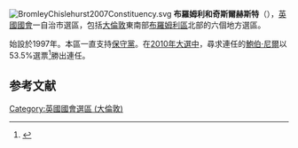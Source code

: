 [[File:BromleyChislehurst2007Constituency.svg|right]]
'''布羅姆利和奇斯爾赫斯特'''（{{lang-en|Bromley and Chislehurst}}），[[英國|英國]][[英國國會|國會]]一自治市選區，包括[[大倫敦|大倫敦]]東南部[[布羅姆利區|布羅姆利區]]北部的六個地方選區。

始設於1997年。本區一直支持[[保守黨_(英國)|保守黨]]。在[[2010年英國大選|2010年大選中]]，尋求連任的[[鮑伯·尼爾|鮑伯·尼爾]]以53.5%選票<ref>{{cite news|publisher=[[英國廣播公司|英國廣播公司]]
|date=2010年5月7日
|title=Election 2010/Constituency/Bromley & Isleworth
|url=http://news.bbc.co.uk/1/shared/election2010/results/constituency/a75.stm
}}</ref>勝出連任。

==参考文献==
{{Reflist}}

{{DEFAULTSORT:Brentford and Isleworth (UK Parliament constituency)}}
{{英國國會選區 (倫敦)}}
[[Category:英國國會選區_(大倫敦)|Category:英國國會選區 (大倫敦)]]
